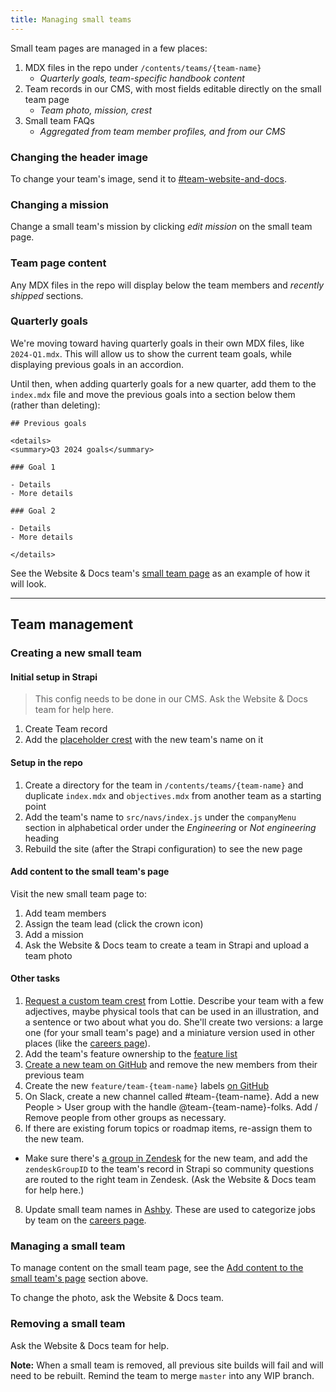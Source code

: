 ```yaml
---
title: Managing small teams
---
```


Small team pages are managed in a few places:

1. MDX files in the repo under `/contents/teams/{team-name}`
   - _Quarterly goals, team-specific handbook content_
2. Team records in our CMS, with most fields editable directly on the small team page
   - _Team photo, mission, crest_
3. Small team FAQs
   - _Aggregated from team member profiles, and from our CMS_

### Changing the header image

To change your team's image, send it to [#team-website-and-docs](https://posthog.slack.com/archives/C01V9AT7DK4).

### Changing a mission

Change a small team's mission by clicking _edit mission_ on the small team page.

### Team page content

Any MDX files in the repo will display below the team members and _recently shipped_ sections.

### Quarterly goals

We're moving toward having quarterly goals in their own MDX files, like `2024-Q1.mdx`. This will allow us to show the current team goals, while displaying previous goals in an accordion.

Until then, when adding quarterly goals for a new quarter, add them to the `index.mdx` file and move the previous goals into a section below them (rather than deleting):

```
## Previous goals

<details>
<summary>Q3 2024 goals</summary>

### Goal 1

- Details
- More details

### Goal 2

- Details
- More details

</details>
```

See the Website & Docs team's [small team page](/teams/website-docs) as an example of how it will look.

--- 

## Team management

### Creating a new small team

#### Initial setup in Strapi

> This config needs to be done in our CMS. Ask the Website & Docs team for help here.

1. Create Team record
2. Add the [placeholder crest](https://www.figma.com/design/QCYxjm4wVVVvs6UA27xRmz/Website-art?node-id=2043-2&t=aO62tCO12PoIZMt9-1) with the new team's name on it

#### Setup in the repo

1. Create a directory for the team in `/contents/teams/{team-name}` and duplicate `index.mdx` and `objectives.mdx` from another team as a starting point
2. Add the team's name to `src/navs/index.js` under the `companyMenu` section in alphabetical order under the _Engineering_ or _Not engineering_ heading
3. Rebuild the site (after the Strapi configuration) to see the new page

#### Add content to the small team's page

Visit the new small team page to:

1. Add team members
1. Assign the team lead (click the crown icon)
1. Add a mission
1. Ask the Website & Docs team to create a team in Strapi and upload a team photo

#### Other tasks

1. [Request a custom team crest](https://github.com/PostHog/posthog.com/issues/new?assignees=&labels=&projects=&template=art-request-template.md&title=Art+request+-+%7Btitle%7D) from Lottie. Describe your team with a few adjectives, maybe physical tools that can be used in an illustration, and a sentence or two about what you do. She'll create two versions: a large one (for your small team's page) and a miniature version used in other places (like the [careers page](/careers)).
3. Add the team's feature ownership to the [feature list](/handbook/engineering/feature-ownership)
4. [Create a new team on GitHub](https://github.com/orgs/PostHog/teams) and remove the new members from their previous team
5. Create the new `feature/team-{team-name}` labels [on GitHub](https://github.com/PostHog/posthog/labels)
6. On Slack, create a new channel called #team-{team-name}. Add a new People > User group with the handle @team-{team-name}-folks. Add / Remove people from other groups as necessary.
7. If there are existing forum topics or roadmap items, re-assign them to the new team.
  - Make sure there's [a group in Zendesk](https://posthoghelp.zendesk.com/admin/people/team/groups) for the new team, and add the `zendeskGroupID` to the team's record in Strapi so community questions are routed to the right team in Zendesk. (Ask the Website & Docs team for help here.)
8. Update small team names in [Ashby](https://app.ashbyhq.com/admin/organizational-settings/custom-fields/job/6897f288-b46e-4d51-9bd9-aeb20ad8e62f). These are used to categorize jobs by team on the [careers page](/careers).

### Managing a small team

To manage content on the small team page, see the [Add content to the small team's page](#add-content-to-the-small-teams-page) section above.

To change the photo, ask the Website & Docs team.

### Removing a small team

Ask the Website & Docs team for help.

**Note:** When a small team is removed, all previous site builds will fail and will need to be rebuilt. Remind the team to merge `master` into any WIP branch.
